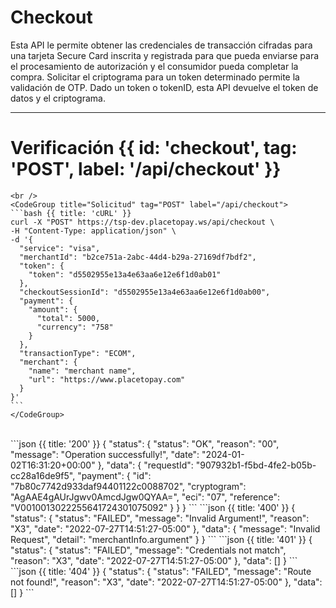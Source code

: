 <MissingTranslationBanner />



# Checkout

Esta API le permite obtener las credenciales de transacción cifradas para una tarjeta Secure Card inscrita y registrada
para que pueda enviarse para el procesamiento de autorización y el consumidor pueda completar la compra. Solicitar el
criptograma para un token determinado permite la validación de OTP. Dado un token o tokenID, esta API devuelve el token de datos y el criptograma.


---

# Verificación {{ id: 'checkout', tag: 'POST', label: '/api/checkout' }}

<Row>
  <Col>
    <ApiReader
      path="/api/checkout"
      method="POST"
      api={props.refs}
    />
  </Col>
  <Col sticky>

    <br />
    <CodeGroup title="Solicitud" tag="POST" label="/api/checkout">
    ```bash {{ title: 'cURL' }}
    curl -X "POST" https://tsp-dev.placetopay.ws/api/checkout \
    -H "Content-Type: application/json" \
    -d '{
      "service": "visa",
      "merchantId": "b2ce751a-2abc-44d4-b29a-27169df7bdf2",
      "token": {
        "token": "d5502955e13a4e63aa6e12e6f1d0ab01"
      },
      "checkoutSessionId": "d5502955e13a4e63aa6e12e6f1d0ab00",
      "payment": {
        "amount": {
          "total": 5000,
          "currency": "758"
        }
      },
      "transactionType": "ECOM",
      "merchant": {
        "name": "merchant name",
        "url": "https://www.placetopay.com"
      }
    }'
    ```
    </CodeGroup>
  </Col>
</Row>

<Row>
  <Col>
    <ApiReader
      path="/api/checkout"
      method="post"
      type="response"
      api={props.refs}
    />
  </Col>
  <Col sticky>
    <br />
    <CodeGroup title="Respuesta">
    ```json {{ title: '200' }}
    {
      "status": {
        "status": "OK",
        "reason": "00",
        "message": "Operation successfully!",
        "date": "2024-01-02T16:31:20+00:00"
      },
      "data": {
        "requestId": "907932b1-f5bd-4fe2-b05b-cc28a16de9f5",
        "payment": {
          "id": "7b80c7742d933daf94401122c0088702",
          "cryptogram": "AgAAE4gAUrJgwv0AmcdJgw0QYAA=",
          "eci": "07",
          "reference": "V0010013022255641724301075092"
        }
      }
    }
    ```
    ```json {{ title: '400' }}
    {
      "status": {
        "status": "FAILED",
        "message": "Invalid Argument!",
        "reason": "X3",
        "date": "2022-07-27T14:51:27-05:00"
      },
      "data": {
        "message": "Invalid Request",
        "detail": "merchantInfo.argument"
      }
    }
    ```
    ```json {{ title: '401' }}
    {
      "status": {
        "status": "FAILED",
        "message": "Credentials not match",
        "reason": "X3",
        "date": "2022-07-27T14:51:27-05:00"
      },
      "data": []
    }
    ```
    ```json {{ title: '404' }}
    {
      "status": {
        "status": "FAILED",
        "message": "Route not found!",
        "reason": "X3",
        "date": "2022-07-27T14:51:27-05:00"
      },
      "data": []
    }
    ```
    </CodeGroup>
  </Col>
</Row>

